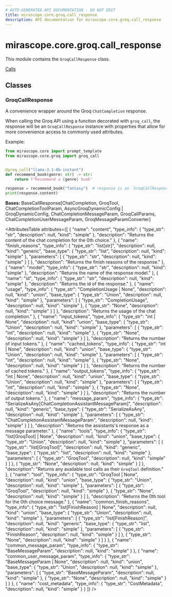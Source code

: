 ```yaml
---
# AUTO-GENERATED API DOCUMENTATION - DO NOT EDIT
title: mirascope.core.groq.call_response
description: API documentation for mirascope.core.groq.call_response
---
```


# mirascope.core.groq.call_response

<ApiType type="Module" />

This module contains the `GroqCallResponse` class.

<Info title="Usage">

[Calls](/docs/mirascope/learn/calls#handling-responses)

</Info>

## Classes

### GroqCallResponse

<ApiType type="Class" />

A convenience wrapper around the Groq `ChatCompletion` response.

When calling the Groq API using a function decorated with `groq_call`, the
response will be an `GroqCallResponse` instance with properties that allow for
more convenience access to commonly used attributes.

Example:

```python
from mirascope.core import prompt_template
from mirascope.core.groq import groq_call


@groq_call("llama-3.1-8b-instant")
def recommend_book(genre: str) -> str:
    return f"Recommend a {genre} book"

response = recommend_book("fantasy")  # response is an `GroqCallResponse` instance
print(response.content)
```

**Bases:** BaseCallResponse[ChatCompletion, GroqTool, ChatCompletionToolParam, AsyncGroqDynamicConfig | GroqDynamicConfig, ChatCompletionMessageParam, GroqCallParams, ChatCompletionUserMessageParam, GroqMessageParamConverter]

<AttributesTable
  attributes={[
  {
    "name": "content",
    "type_info": {
      "type_str": "str",
      "description": null,
      "kind": "simple"
    },
    "description": "Returns the content of the chat completion for the 0th choice."
  },
  {
    "name": "finish_reasons",
    "type_info": {
      "type_str": "list[str]",
      "description": null,
      "kind": "generic",
      "base_type": {
        "type_str": "list",
        "description": null,
        "kind": "simple"
      },
      "parameters": [
        {
          "type_str": "str",
          "description": null,
          "kind": "simple"
        }
      ]
    },
    "description": "Returns the finish reasons of the response."
  },
  {
    "name": "model",
    "type_info": {
      "type_str": "str",
      "description": null,
      "kind": "simple"
    },
    "description": "Returns the name of the response model."
  },
  {
    "name": "id",
    "type_info": {
      "type_str": "str",
      "description": null,
      "kind": "simple"
    },
    "description": "Returns the id of the response."
  },
  {
    "name": "usage",
    "type_info": {
      "type_str": "CompletionUsage | None",
      "description": null,
      "kind": "union",
      "base_type": {
        "type_str": "Union",
        "description": null,
        "kind": "simple"
      },
      "parameters": [
        {
          "type_str": "CompletionUsage",
          "description": null,
          "kind": "simple"
        },
        {
          "type_str": "None",
          "description": null,
          "kind": "simple"
        }
      ]
    },
    "description": "Returns the usage of the chat completion."
  },
  {
    "name": "input_tokens",
    "type_info": {
      "type_str": "int | None",
      "description": null,
      "kind": "union",
      "base_type": {
        "type_str": "Union",
        "description": null,
        "kind": "simple"
      },
      "parameters": [
        {
          "type_str": "int",
          "description": null,
          "kind": "simple"
        },
        {
          "type_str": "None",
          "description": null,
          "kind": "simple"
        }
      ]
    },
    "description": "Returns the number of input tokens."
  },
  {
    "name": "cached_tokens",
    "type_info": {
      "type_str": "int | None",
      "description": null,
      "kind": "union",
      "base_type": {
        "type_str": "Union",
        "description": null,
        "kind": "simple"
      },
      "parameters": [
        {
          "type_str": "int",
          "description": null,
          "kind": "simple"
        },
        {
          "type_str": "None",
          "description": null,
          "kind": "simple"
        }
      ]
    },
    "description": "Returns the number of cached tokens."
  },
  {
    "name": "output_tokens",
    "type_info": {
      "type_str": "int | None",
      "description": null,
      "kind": "union",
      "base_type": {
        "type_str": "Union",
        "description": null,
        "kind": "simple"
      },
      "parameters": [
        {
          "type_str": "int",
          "description": null,
          "kind": "simple"
        },
        {
          "type_str": "None",
          "description": null,
          "kind": "simple"
        }
      ]
    },
    "description": "Returns the number of output tokens."
  },
  {
    "name": "message_param",
    "type_info": {
      "type_str": "SerializeAsAny[ChatCompletionAssistantMessageParam]",
      "description": null,
      "kind": "generic",
      "base_type": {
        "type_str": "SerializeAsAny",
        "description": null,
        "kind": "simple"
      },
      "parameters": [
        {
          "type_str": "ChatCompletionAssistantMessageParam",
          "description": null,
          "kind": "simple"
        }
      ]
    },
    "description": "Returns the assistants's response as a message parameter."
  },
  {
    "name": "tools",
    "type_info": {
      "type_str": "list[GroqTool] | None",
      "description": null,
      "kind": "union",
      "base_type": {
        "type_str": "Union",
        "description": null,
        "kind": "simple"
      },
      "parameters": [
        {
          "type_str": "list[GroqTool]",
          "description": null,
          "kind": "generic",
          "base_type": {
            "type_str": "list",
            "description": null,
            "kind": "simple"
          },
          "parameters": [
            {
              "type_str": "GroqTool",
              "description": null,
              "kind": "simple"
            }
          ]
        },
        {
          "type_str": "None",
          "description": null,
          "kind": "simple"
        }
      ]
    },
    "description": "Returns any available tool calls as their `GroqTool` definition."
  },
  {
    "name": "tool",
    "type_info": {
      "type_str": "GroqTool | None",
      "description": null,
      "kind": "union",
      "base_type": {
        "type_str": "Union",
        "description": null,
        "kind": "simple"
      },
      "parameters": [
        {
          "type_str": "GroqTool",
          "description": null,
          "kind": "simple"
        },
        {
          "type_str": "None",
          "description": null,
          "kind": "simple"
        }
      ]
    },
    "description": "Returns the 0th tool for the 0th choice message."
  },
  {
    "name": "common_finish_reasons",
    "type_info": {
      "type_str": "list[FinishReason] | None",
      "description": null,
      "kind": "union",
      "base_type": {
        "type_str": "Union",
        "description": null,
        "kind": "simple"
      },
      "parameters": [
        {
          "type_str": "list[FinishReason]",
          "description": null,
          "kind": "generic",
          "base_type": {
            "type_str": "list",
            "description": null,
            "kind": "simple"
          },
          "parameters": [
            {
              "type_str": "FinishReason",
              "description": null,
              "kind": "simple"
            }
          ]
        },
        {
          "type_str": "None",
          "description": null,
          "kind": "simple"
        }
      ]
    }
  },
  {
    "name": "common_message_param",
    "type_info": {
      "type_str": "BaseMessageParam",
      "description": null,
      "kind": "simple"
    }
  },
  {
    "name": "common_user_message_param",
    "type_info": {
      "type_str": "BaseMessageParam | None",
      "description": null,
      "kind": "union",
      "base_type": {
        "type_str": "Union",
        "description": null,
        "kind": "simple"
      },
      "parameters": [
        {
          "type_str": "BaseMessageParam",
          "description": null,
          "kind": "simple"
        },
        {
          "type_str": "None",
          "description": null,
          "kind": "simple"
        }
      ]
    }
  },
  {
    "name": "cost_metadata",
    "type_info": {
      "type_str": "CostMetadata",
      "description": null,
      "kind": "simple"
    }
  }
]}
/>




